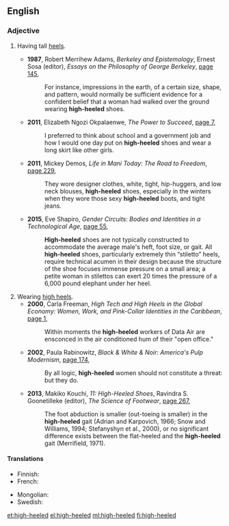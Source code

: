 ==English==

===Adjective===
{{en-adj|-}}

# {{label|en|footwear}} Having tall [[heel]]s.
#* '''1987''', Robert Merrihew Adams, ''Berkeley and Epistemology'', Ernest Sosa (editor), ''Essays on the Philosophy of George Berkeley'', [https://books.google.com.au/books?id=VpwoBgAAQBAJ&pg=PA145&dq=%22high-heeled%22&hl=en&sa=X&redir_esc=y#v=onepage&q=%22high-heeled%22&f=false page 145],
#*: For instance, impressions in the earth, of a certain size, shape, and pattern, would normally be sufficient evidence for a confident belief that a woman had walked over the ground wearing '''high-heeled''' shoes.
#* '''2011''', Elizabeth Ngozi Okpalaenwe, ''The Power to Succeed'', [https://books.google.com.au/books?id=qfFEqCUnEBwC&pg=PA7&dq=%22high-heeled%22&hl=en&sa=X&redir_esc=y#v=onepage&q=%22high-heeled%22&f=false page 7],
#*: I preferred to think about school and a government job and how I would one day put on '''high-heeled''' shoes and wear a long skirt like other girls.
#* '''2011''', Mickey Demos, ''Life in Mani Today: The Road to Freedom'', [https://books.google.com.au/books?id=XHB8xRNL2ZcC&pg=PA229&dq=%22high-heeled%22&hl=en&sa=X&redir_esc=y#v=onepage&q=%22high-heeled%22&f=false page 229],
#*: They wore designer clothes, white, tight, hip-huggers, and low neck blouses, '''high-heeled''' shoes, especially in the winters when they wore those sexy '''high-heeled''' boots, and tight jeans.
#* '''2015''', Eve Shapiro, ''Gender Circuits: Bodies and Identities in a Technological Age'', [https://books.google.com.au/books?id=nnccBgAAQBAJ&pg=PA55&dq=%22high-heeled%22&hl=en&sa=X&redir_esc=y#v=onepage&q=%22high-heeled%22&f=false page 55],
#*: '''High-heeled''' shoes are not typically constructed to accommodate the average male's heft, foot size, or gait. All '''high-heeled''' shoes, particularly extremely thin “stiletto” heels, require technical acumen in their design because the structure of the shoe focuses immense pressure on a small area; a petite woman in stilettos can exert 20 times the pressure of a 6,000 pound elephant under her heel.
# Wearing [[high heels]].
#* '''2000''', Carla Freeman, ''High Tech and High Heels in the Global Economy: Women, Work, and Pink-Collar Identities in the Caribbean'', [https://books.google.com.au/books?id=mD4QACarCpsC&pg=PA1&dq=%22high-heeled%22&hl=en&sa=X&redir_esc=y#v=onepage&q=%22high-heeled%22&f=false page 1],
#*: Within moments the '''high-heeled''' workers of Data Air are ensconced in the air conditioned hum of their "open office."
#* '''2002''', Paula Rabinowitz, ''Black & White & Noir: America's Pulp Modernism'', [https://books.google.com.au/books?id=iiRgvARI6TcC&pg=PA174&dq=%22high-heeled%22&hl=en&sa=X&redir_esc=y#v=onepage&q=%22high-heeled%22&f=false page 174],
#*: By all logic, '''high-heeled''' women should not constitute a threat: but they do.
#* '''2013''', Makiko Kouchi, ''11: High-Heeled Shoes'', Ravindra S. Goonetilleke (editor), ''The Science of Footwear'', [https://books.google.com.au/books?id=HB6oGzDRSSIC&pg=PA267&dq=%22high-heeled%22&hl=en&sa=X&redir_esc=y#v=onepage&q=%22high-heeled%22&f=false page 267],
#*: The foot abduction is smaller (out-toeing is smaller) in the '''high-heeled''' gait (Adrian and Karpovich, 1966; Snow and Williams, 1994; Stefanyshyn et al., 2000), or no significant difference exists between the flat-heeled and the '''high-heeled''' gait (Merrifield, 1971).

====Translations====
{{trans-top|having tall heels}}
* Finnish: {{t+|fi|korkeakorkoinen}}
* French: {{t+|fr|talon haut|alt=à talon haut}}
{{trans-mid}}
* Mongolian: {{t|mn|өндөр өсгийтэй|sc=Cyrl}}
* Swedish: {{t+|sv|högklackad}}
{{trans-bottom}}

[[et:high-heeled]]
[[el:high-heeled]]
[[ml:high-heeled]]
[[fi:high-heeled]]